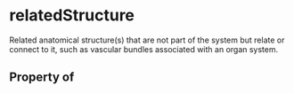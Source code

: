 # relatedStructure

Related anatomical structure(s) that are not part of the system but relate or connect to it, such as vascular bundles associated with an organ system.

## Property of



